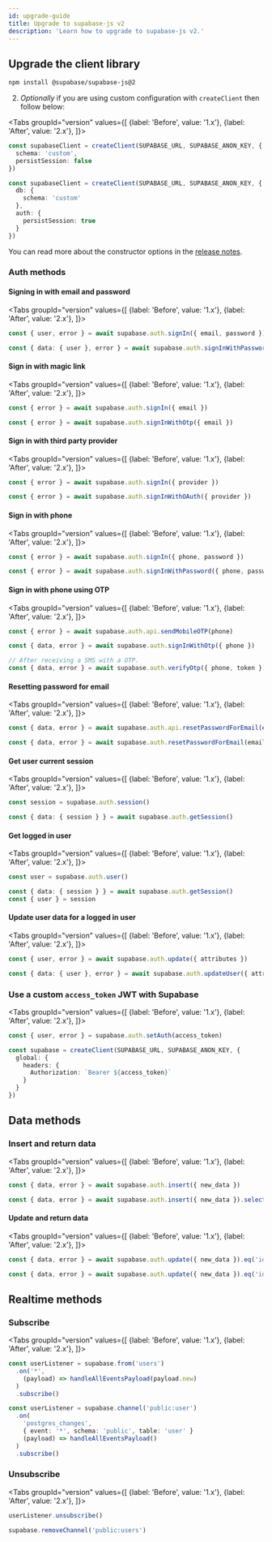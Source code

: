 ```yaml
---
id: upgrade-guide
title: Upgrade to supabase-js v2
description: 'Learn how to upgrade to supabase-js v2.'
---
```




## Upgrade the client library


```sh
npm install @supabase/supabase-js@2
```

2. *Optionally* if you are using custom configuration with `createClient` then follow below:

<Tabs
  groupId="version"
  values={[
    {label: 'Before', value: '1.x'},
    {label: 'After', value: '2.x'},
  ]}>

<TabItem value="1.x">

```ts title="src/supabaseClient.ts"
const supabaseClient = createClient(SUPABASE_URL, SUPABASE_ANON_KEY, {
  schema: 'custom',
  persistSession: false
})
```
</TabItem>

<TabItem value="2.x">

```ts title="src/supabaseClient.ts"
const supabaseClient = createClient(SUPABASE_URL, SUPABASE_ANON_KEY, {
  db: {
    schema: 'custom'
  },
  auth: {
    persistSession: true
  }
})
```
</TabItem>
</Tabs>

You can read more about the constructor options in the [release notes](http://localhost:3010/docs/reference/javascript/release-notes#explicit-constructor-options).

### Auth methods

#### Signing in with email and password
<Tabs
  groupId="version"
  values={[
    {label: 'Before', value: '1.x'},
    {label: 'After', value: '2.x'},
  ]}>

<TabItem value="1.x">

```ts
const { user, error } = await supabase.auth.signIn({ email, password })
```
</TabItem>

<TabItem value="2.x">

```ts
const { data: { user }, error } = await supabase.auth.signInWithPassword({ email, password })
```
</TabItem>
</Tabs>

#### Sign in with magic link
<Tabs
  groupId="version"
  values={[
    {label: 'Before', value: '1.x'},
    {label: 'After', value: '2.x'},
  ]}>

<TabItem value="1.x">

```ts
const { error } = await supabase.auth.signIn({ email })
```
</TabItem>

<TabItem value="2.x">

```ts
const { error } = await supabase.auth.signInWithOtp({ email })
```
</TabItem>
</Tabs>

#### Sign in with third party provider
<Tabs
  groupId="version"
  values={[
    {label: 'Before', value: '1.x'},
    {label: 'After', value: '2.x'},
  ]}>

<TabItem value="1.x">

```ts
const { error } = await supabase.auth.signIn({ provider })
```
</TabItem>

<TabItem value="2.x">

```ts
const { error } = await supabase.auth.signInWithOAuth({ provider })
```
</TabItem>
</Tabs>

#### Sign in with phone
<Tabs
  groupId="version"
  values={[
    {label: 'Before', value: '1.x'},
    {label: 'After', value: '2.x'},
  ]}>

<TabItem value="1.x">

```ts
const { error } = await supabase.auth.signIn({ phone, password })
```
</TabItem>

<TabItem value="2.x">

```ts
const { error } = await supabase.auth.signInWithPassword({ phone, password })
```
</TabItem>
</Tabs>

#### Sign in with phone using OTP
<Tabs
  groupId="version"
  values={[
    {label: 'Before', value: '1.x'},
    {label: 'After', value: '2.x'},
  ]}>

<TabItem value="1.x">

```ts
const { error } = await supabase.auth.api.sendMobileOTP(phone)
```
</TabItem>

<TabItem value="2.x">

```ts
const { data, error } = await supabase.auth.signInWithOtp({ phone })

// After receiving a SMS with a OTP.
const { data, error } = await supabase.auth.verifyOtp({ phone, token })
```
</TabItem>
</Tabs>

#### Resetting password for email
<Tabs
  groupId="version"
  values={[
    {label: 'Before', value: '1.x'},
    {label: 'After', value: '2.x'},
  ]}>

<TabItem value="1.x">

```ts
const { data, error } = await supabase.auth.api.resetPasswordForEmail(email)
```
</TabItem>

<TabItem value="2.x">

```ts
const { data, error } = await supabase.auth.resetPasswordForEmail(email)
```
</TabItem>
</Tabs>

#### Get user current session
<Tabs
  groupId="version"
  values={[
    {label: 'Before', value: '1.x'},
    {label: 'After', value: '2.x'},
  ]}>

<TabItem value="1.x">

```ts
const session = supabase.auth.session()
```
</TabItem>

<TabItem value="2.x">

```ts
const { data: { session } } = await supabase.auth.getSession()
```
</TabItem>
</Tabs>

#### Get logged in user
<Tabs
  groupId="version"
  values={[
    {label: 'Before', value: '1.x'},
    {label: 'After', value: '2.x'},
  ]}>

<TabItem value="1.x">

```ts
const user = supabase.auth.user()
```
</TabItem>

<TabItem value="2.x">

```ts
const { data: { session } } = await supabase.auth.getSession()
const { user } = session
```
</TabItem>
</Tabs>

#### Update user data for a logged in user
<Tabs
  groupId="version"
  values={[
    {label: 'Before', value: '1.x'},
    {label: 'After', value: '2.x'},
  ]}>

<TabItem value="1.x">

```ts
const { user, error } = await supabase.auth.update({ attributes })
```
</TabItem>

<TabItem value="2.x">

```ts
const { data: { user }, error } = await supabase.auth.updateUser({ attributes })
```
</TabItem>
</Tabs>

### Use a custom `access_token` JWT with Supabase

<Tabs
  groupId="version"
  values={[
    {label: 'Before', value: '1.x'},
    {label: 'After', value: '2.x'},
  ]}>

<TabItem value="1.x">

```ts
const { user, error } = supabase.auth.setAuth(access_token)
```
</TabItem>

<TabItem value="2.x">

```ts
const supabase = createClient(SUPABASE_URL, SUPABASE_ANON_KEY, {
  global: { 
    headers: {
      Authorization: `Bearer ${access_token}`
    }
  }
})
```
</TabItem>
</Tabs>

## Data methods

### Insert and return data

<Tabs
  groupId="version"
  values={[
    {label: 'Before', value: '1.x'},
    {label: 'After', value: '2.x'},
  ]}>

<TabItem value="1.x">

```ts
const { data, error } = await supabase.auth.insert({ new_data })
```
</TabItem>

<TabItem value="2.x">

```ts
const { data, error } = await supabase.auth.insert({ new_data }).select()
```
</TabItem>
</Tabs>

#### Update and return data
<Tabs
  groupId="version"
  values={[
    {label: 'Before', value: '1.x'},
    {label: 'After', value: '2.x'},
  ]}>

<TabItem value="1.x">

```ts
const { data, error } = await supabase.auth.update({ new_data }).eq('id', id)
```
</TabItem>

<TabItem value="2.x">

```ts
const { data, error } = await supabase.auth.update({ new_data }).eq('id', id).select()
```
</TabItem>
</Tabs>

## Realtime methods

### Subscribe

<Tabs
  groupId="version"
  values={[
    {label: 'Before', value: '1.x'},
    {label: 'After', value: '2.x'},
  ]}>

<TabItem value="1.x">

```ts
const userListener = supabase.from('users')
  .on('*', 
    (payload) => handleAllEventsPayload(payload.new)
  )
  .subscribe()
```
</TabItem>

<TabItem value="2.x">

```ts
const userListener = supabase.channel('public:user')
  .on(
    'postgres_changes',
    { event: '*', schema: 'public', table: 'user' }
    (payload) => handleAllEventsPayload()
  )
  .subscribe()
```
</TabItem>
</Tabs>

### Unsubscribe

<Tabs
  groupId="version"
  values={[
    {label: 'Before', value: '1.x'},
    {label: 'After', value: '2.x'},
  ]}>

<TabItem value="1.x">

```ts
userListener.unsubscribe()
```
</TabItem>

<TabItem value="2.x">

```ts
supabase.removeChannel('public:users')
```
</TabItem>
</Tabs>
